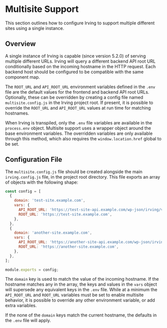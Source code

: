 <Meta title="Configuration|Multisite Support" />

# Multisite Support
This section outlines how to configure Irving to support multiple different sites using a single instance.

## Overview
A single instance of Irving is capable (since version 5.2.0) of serving multiple different URLs. Irving will query a different backend API root URL conditionally based on the incoming hostname in the HTTP request. Each backend host should be configured to be compatible with the same component map.

The `ROOT_URL` and `API_ROOT_URL` environment variables defined in the `.env` file are the default values for the frontend and backend API root URLs. Optionally, these can be overridden by creating a config file named `multisite.config.js` in the Irving project root. If present, it is possible to override the `ROOT_URL` and `API_ROOT_URL` values at run time for matching hostnames.

When Irving is transpiled, only the `.env` file variables are available in the `process.env` object. Multisite support uses a wrapper object around the base environment variables. The overridden variables are only available through this method, which also requires the `window.location.href` global to be set.

## Configuration File
The `multisite.config.js` file should be created alongside the main `irving.config.js` file, in the project root directory. This file exports an array of objects with the following shape:

```javascript
const config = [
  {
    domain: 'test-site.example.com',
    vars: {
      API_ROOT_URL: 'https://test-site-api.example.com/wp-json/irving/v1',
      ROOT_URL: 'https://test-site.example.com',
    },
  },
  {
    domain: 'another-site.example.com',
    vars: {
      API_ROOT_URL: 'https://another-site-api.example.com/wp-json/irving/v1',
      ROOT_URL: 'https://another-site.example.com',
    },
  },
];

module.exports = config;
```

The `domain` key is used to match the value of the incoming hostname. If the hostname matches any in the array, the keys and values in the `vars` object will supersede any equivalent keys in the `.env` file. While at a minimum the `API_ROOT_URL` and `ROOT_URL` variables must be set to enable multisite behavior, it is possible to override any other environment variable, or add extra variables.

If the none of the `domain` keys match the current hostname, the defaults in the `.env` file will apply.
